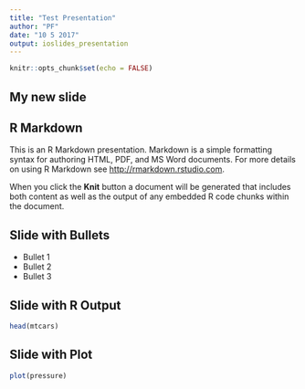 ```yaml
---
title: "Test Presentation"
author: "PF"
date: "10 5 2017"
output: ioslides_presentation
---
```


```r
knitr::opts_chunk$set(echo = FALSE)
```

## My new slide

## R Markdown

This is an R Markdown presentation. Markdown is a simple formatting syntax for authoring HTML, PDF, and MS Word documents. For more details on using R Markdown see <http://rmarkdown.rstudio.com>.

When you click the **Knit** button a document will be generated that includes both content as well as the output of any embedded R code chunks within the document.

## Slide with Bullets

- Bullet 1
- Bullet 2
- Bullet 3

## Slide with R Output

```r
head(mtcars)
```

## Slide with Plot

```r
plot(pressure)
```

